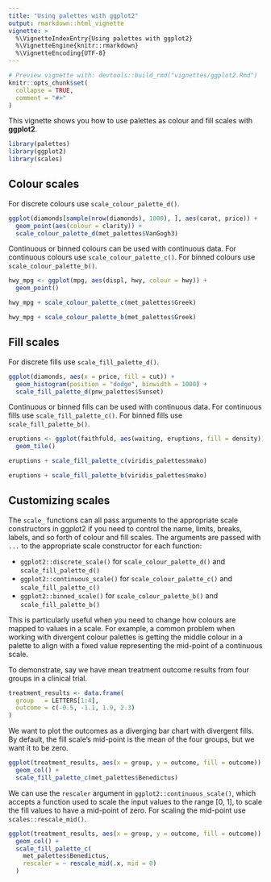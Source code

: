 ```yaml
---
title: "Using palettes with ggplot2"
output: rmarkdown::html_vignette
vignette: >
  %\VignetteIndexEntry{Using palettes with ggplot2}
  %\VignetteEngine{knitr::rmarkdown}
  %\VignetteEncoding{UTF-8}
---
```


```r
# Preview vignette with: devtools::build_rmd("vignettes/ggplot2.Rmd")
knitr::opts_chunk$set(
  collapse = TRUE,
  comment = "#>"
)
```

This vignette shows you how to use palettes as colour and fill scales with **ggplot2**.

```r
library(palettes)
library(ggplot2)
library(scales)
```

## Colour scales

For discrete colours use `scale_colour_palette_d()`.

```r
ggplot(diamonds[sample(nrow(diamonds), 1000), ], aes(carat, price)) +
  geom_point(aes(colour = clarity)) +
  scale_colour_palette_d(met_palettes$VanGogh3)
``` 

Continuous or binned colours can be used with continuous data. For continuous colours use `scale_colour_palette_c()`. For binned colours use `scale_colour_palette_b()`.

```r
hwy_mpg <- ggplot(mpg, aes(displ, hwy, colour = hwy)) +
  geom_point()

hwy_mpg + scale_colour_palette_c(met_palettes$Greek)

hwy_mpg + scale_colour_palette_b(met_palettes$Greek)
```

## Fill scales

For discrete fills use `scale_fill_palette_d()`.

```r
ggplot(diamonds, aes(x = price, fill = cut)) +
  geom_histogram(position = "dodge", binwidth = 1000) +
  scale_fill_palette_d(pnw_palettes$Sunset)
```

Continuous or binned fills can be used with continuous data. For continuous fills use `scale_fill_palette_c()`. For binned fills use `scale_fill_palette_b()`.

```r
eruptions <- ggplot(faithfuld, aes(waiting, eruptions, fill = density)) +
  geom_tile()

eruptions + scale_fill_palette_c(viridis_palettes$mako)

eruptions + scale_fill_palette_b(viridis_palettes$mako)
```

## Customizing scales

The `scale_` functions can all pass arguments to the appropriate scale constructors in ggplot2 if you need to control the name, limits, breaks, labels, and so forth of colour and fill scales. The arguments are passed with `...` to the appropriate scale constructor for each function:

- `ggplot2::discrete_scale()` for `scale_colour_palette_d()` and `scale_fill_palette_d()`
- `ggplot2::continuous_scale()` for `scale_colour_palette_c()` and `scale_fill_palette_c()`
- `ggplot2::binned_scale()` for `scale_colour_palette_b()` and `scale_fill_palette_b()`

This is particularly useful when you need to change how colours are mapped to values in a scale. For example, a common problem when working with divergent colour palettes is getting the middle colour in a palette to align with a fixed value representing the mid-point of a continuous scale.

To demonstrate, say we have mean treatment outcome results from four groups in a clinical trial.

```r
treatment_results <- data.frame(
  group   = LETTERS[1:4],
  outcome = c(-0.5, -1.1, 1.9, 2.3)
)
```

We want to plot the outcomes as a diverging bar chart with divergent fills. By default, the fill scale's mid-point is the mean of the four groups, but we want it to be zero.

```r
ggplot(treatment_results, aes(x = group, y = outcome, fill = outcome)) +
  geom_col() +
  scale_fill_palette_c(met_palettes$Benedictus)
```

We can use the `rescaler` argument in `ggplot2::continuous_scale()`, which accepts a function used to scale the input values to the range [0, 1], to scale the fill values to have a mid-point of zero. For scaling the mid-point use `scales::rescale_mid()`.

```r
ggplot(treatment_results, aes(x = group, y = outcome, fill = outcome)) +
  geom_col() +
  scale_fill_palette_c(
    met_palettes$Benedictus,
    rescaler = ~ rescale_mid(.x, mid = 0)
  )
```

<!-- ## Plot themes -->
